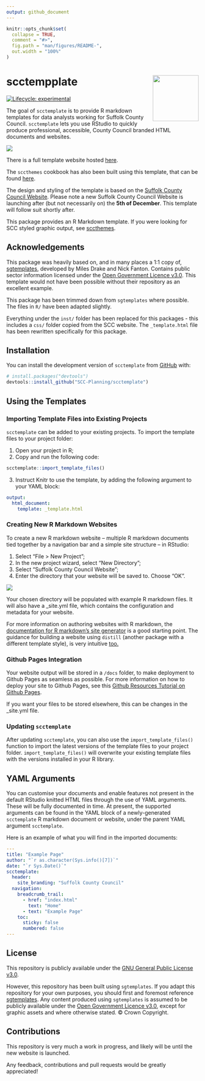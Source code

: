 ```yaml
---
output: github_document
---
```


<!-- README.md is generated from README.Rmd. Please edit that file -->

```r
knitr::opts_chunk$set(
  collapse = TRUE,
  comment = "#>",
  fig.path = "man/figures/README-",
  out.width = "100%"
)
```

# scctempplate <img src="inst/figures/scc-hex.png" align="right" width="120"/>

<!-- badges: start -->
[![Lifecycle: experimental](https://img.shields.io/badge/lifecycle-experimental-orange.svg)](https://lifecycle.r-lib.org/articles/stages.html#experimental)
<!-- badges: end -->

The goal of `scctemplate` is to provide R markdown templates for data analysts working for Suffolk County Council. `scctemplate` lets you use RStudio to quickly produce professional, accessible, County Council branded HTML documents and websites.

<img src="inst/figures/markdown-example.png"/>


There is a full template website hosted [here](https://scc-planning.github.io/scctemplate-example-site/index.html).

The `sccthemes` cookbook has also been built using this template, that can be found [here](https://scc-planning.github.io/scc-cookbook/).

The design and styling of the template is based on the [Suffolk County Council Website](https://www.suffolk.gov.uk/). Please note a new Suffolk County Council Website is launching after (but not necessarily on) the **5th of December**. This template will follow suit shortly after.

This package provides an R Markdown template. If you were looking for SCC styled graphic output, see [sccthemes](https://github.com/thomaszwagerman/sccthemes).

## Acknowledgements
This package was heavily based on, and in many places a 1:1 copy of, [sgtemplates](https://github.com/DataScienceScotland/sgtemplates), developed by Miles Drake and Nick Fanton. Contains public sector information licensed under the [Open Government Licence v3.0](https://www.nationalarchives.gov.uk/doc/open-government-licence/version/3/). This template would not have been possible without their repository as an excellent example.

This package has been trimmed down from `sgtemplates` where possible. The files in `R/` have been adapted slightly. 

Everything under the `inst/` folder has been replaced for this packages - this includes a `css/` folder copied from the SCC website. The `_template.html` file has been rewritten specifically for this package.

## Installation

You can install the development version of `scctemplate` from [GitHub](https://github.com/) with:

``` r
# install.packages("devtools")
devtools::install_github("SCC-Planning/scctemplate")
```
## Using the Templates

### Importing Template Files into Existing Projects

`scctemplate` can be added to your existing projects. To import the template files to your project folder:

1. Open your project in R;
2. Copy and run the following code:

``` r
scctemplate::import_template_files()
```

3. Instruct Knitr to use the template, by adding the following argument to your YAML block:

``` yaml
output:
  html_document:
    template: _template.html
```

### Creating New R Markdown Websites

To create a new R markdown website -- multiple R markdown documents tied together by a navigation bar and a simple site structure -- in RStudio:

1. Select "File > New Project";
2. In the new project wizard, select "New Directory";
3. Select "Suffolk County Council Website";
4. Enter the directory that your website will be saved to. Choose "OK".

<img src="inst/figures/create-scc-website-example.png"/>

Your chosen directory will be populated with example R markdown files. It will also have a \_site.yml file, which contains the configuration and metadata for your website.

For more information on authoring websites with R markdown, the [documentation for R markdown's site generator](https://bookdown.org/yihui/rmarkdown/rmarkdown-site.html) is a good starting point. The guidance for building a website using `distill` (another package with a different template style), is very intuitive [too.](https://rstudio.github.io/distill/website.html)

### Github Pages Integration

Your website output will be stored in a `/docs` folder, to make deployment to Github Pages as seamless as possible. For more information on how to deploy your site to Github Pages, see this [Github Resources Tutorial on Github Pages](https://resources.github.com/github-and-rstudio/).

If you want your files to be stored elsewhere, this can be changes in the \_site.yml file.

### Updating `scctemplate`

After updating `scctemplate`, you can also use the `import_template_files()` function to import the latest versions of the template files to your project folder. `import_template_files()` will overwrite your existing template files with the versions installed in your R library.

## YAML Arguments

You can customise your documents and enable features not present in the default RStudio knitted HTML files through the use of YAML arguments. These will be fully documented in time. At present, the supported arguments can be found in the YAML block of a newly-generated `scctemplate` R markdown document or website, under the parent YAML argument `scctemplate`.

Here is an example of what you will find in the imported documents:

``` yaml
---
title: "Example Page"
author: "`r as.character(Sys.info()[7])`"
date: "`r Sys.Date()`"
scctemplate:
  header:
    site_branding: "Suffolk County Council"
  navigation:
    breadcrumb_trail:
      - href: "index.html"
        text: "Home"
      - text: "Example Page"
    toc:
      sticky: false
      numbered: false
---

```

## License

This repository is publicly available under the [GNU General Public License v3.0](LICENSE). 

However, this repository has been built using `sgtemplates`. If you adapt this repository for your own purposes, you should first and foremost reference [sgtemplates](https://github.com/DataScienceScotland/sgtemplates). Any content produced using `sgtemplates` is assumed to be publicly available under the [Open Government Licence v3.0](http://www.nationalarchives.gov.uk/doc/open-government-licence/version/3/), except for graphic assets and where otherwise stated. © Crown Copyright.

## Contributions
This repository is very much a work in progress, and likely will be until the new website is launched.

Any feedback, contributions and pull requests would be greatly appreciated!